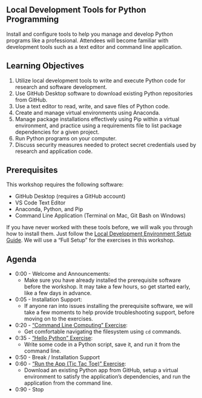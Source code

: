 
:::{.content-hidden when-format="html" when-page="index"}
# Local Development Tools for Python Programming
:::

Install and configure tools to help you manage and develop Python programs like a professional. Attendees will become familiar with development tools such as a text editor and command line application.

## Learning Objectives

1. Utilize local development tools to write and execute Python code for research and software development.
2. Use GitHub Desktop software to download existing Python repositories from GitHub.
3. Use a text editor to read, write, and save files of Python code.
4. Create and manage virtual environments using Anaconda.
5. Manage package installations effectively using Pip within a virtual environment, and practice using a requirements file to list package dependencies for a given project.
6. Run Python programs on your computer.
7. Discuss security measures needed to protect secret credentials used by research and application code.

## Prerequisites

This workshop requires the following software:

+ GitHub Desktop (requires a GitHub account)
+ VS Code Text Editor
+ Anaconda, Python, and Pip
+ Command Line Application (Terminal on Mac, Git Bash on Windows)

If you have never worked with these tools before, we will walk you through how to install them. Just follow the [Local Development Environment Setup Guide](./prereqs/local-dev-setup/index.qmd). We will use a "Full Setup" for the exercises in this workshop.


## Agenda

+ 0:00 - Welcome and Announcements:
  + Make sure you have already installed the prerequisite software before the workshop. It may take a few hours, so get started early, like a few days in advance.
+ 0:05 - Installation Support:
  + If anyone ran into issues installing the prerequisite software, we will take a few moments to help provide troubleshooting support, before moving on to the exercises.
+ 0:20 - ["Command Line Computing" Exercise](./exercises/command-line-computing/index.qmd):
  + Get comfortable navigating the filesystem using `cd` commands.
+ 0:35 - ["Hello Python" Exercise](./exercises/hello-python/index.qmd):
  + Write some code in a Python script, save it, and run it from the command line.
+ 0:50 - Break / Installation Support
+ 0:60 - ["Run the App (Tic Tac Toe)" Exercise](./exercises/run-the-app/index.qmd):
  + Download an existing Python app from GitHub, setup a virtual environment to satisfy the application's dependencies, and run the application from the command line.
+ 0:90 - Stop
